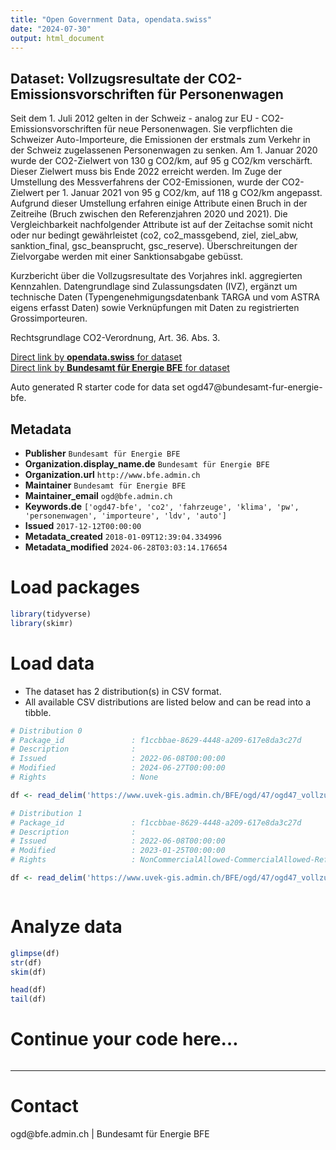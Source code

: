 ```yaml
---
title: "Open Government Data, opendata.swiss"
date: "2024-07-30"
output: html_document
---
```


## Dataset: Vollzugsresultate der CO2-Emissionsvorschriften für Personenwagen

Seit dem 1. Juli 2012 gelten in der Schweiz - analog zur EU - CO2-Emissionsvorschriften für neue Personenwagen. Sie verpflichten die Schweizer Auto-Importeure, die Emissionen der erstmals zum Verkehr in der Schweiz zugelassenen Personenwagen zu senken. Am 1. Januar 2020 wurde der CO2-Zielwert von 130 g CO2/km, auf 95 g CO2/km verschärft. Dieser Zielwert muss bis Ende 2022 erreicht werden. Im Zuge der Umstellung des Messverfahrens der CO2-Emissionen, wurde der CO2-Zielwert per 1. Januar 2021 von 95 g CO2/km, auf 118 g CO2/km angepasst. Aufgrund dieser Umstellung erfahren einige Attribute einen Bruch in der Zeitreihe (Bruch zwischen den Referenzjahren 2020 und 2021). Die Vergleichbarkeit nachfolgender Attribute ist auf der Zeitachse somit nicht oder nur bedingt gewährleistet (co2, co2_massgebend, ziel, ziel_abw, sanktion_final, gsc_beansprucht, gsc_reserve). Überschreitungen der Zielvorgabe werden mit einer Sanktionsabgabe gebüsst.

Kurzbericht über die Vollzugsresultate des Vorjahres inkl. aggregierten Kennzahlen. Datengrundlage sind Zulassungsdaten (IVZ), ergänzt um technische Daten (Typengenehmigungsdatenbank TARGA und vom ASTRA eigens erfasst Daten) sowie Verknüpfungen mit Daten zu registrierten Grossimporteuren.

Rechtsgrundlage CO2-Verordnung, Art. 36. Abs. 3.

[Direct link by **opendata.swiss** for dataset](https://opendata.swiss/de/dataset/vollzugsresultate-der-co2-emissionsvorschriften-fur-personenwagen)<br>
[Direct link by **Bundesamt für Energie BFE** for dataset](https://www.bfe.admin.ch/bfe/de/home/effizienz/mobilitaet/co2-emissionsvorschriften-fuer-neue-personen-und-lieferwagen/personenwagen.html)

Auto generated R starter code for data set ogd47@bundesamt-fur-energie-bfe.

## Metadata

- **Publisher** `Bundesamt für Energie BFE`
- **Organization.display_name.de** `Bundesamt für Energie BFE`
- **Organization.url** `http://www.bfe.admin.ch`
- **Maintainer** `Bundesamt für Energie BFE`
- **Maintainer_email** `ogd@bfe.admin.ch`
- **Keywords.de** `['ogd47-bfe', 'co2', 'fahrzeuge', 'klima', 'pw', 'personenwagen', 'importeure', 'ldv', 'auto']`
- **Issued** `2017-12-12T00:00:00`
- **Metadata_created** `2018-01-09T12:39:04.334996`
- **Metadata_modified** `2024-06-28T03:03:14.176654`


# Load packages

```r

library(tidyverse)
library(skimr)

```

# Load data

-   The dataset has 2 distribution(s) in CSV format.
-   All available CSV distributions are listed below and can be read into a tibble.

```r

# Distribution 0
# Package_id               : f1ccbbae-8629-4448-a209-617e8da3c27d
# Description              : 
# Issued                   : 2022-06-08T00:00:00
# Modified                 : 2024-06-27T00:00:00
# Rights                   : None

df <- read_delim('https://www.uvek-gis.admin.ch/BFE/ogd/47/ogd47_vollzugsresultate_pw.csv')

# Distribution 1
# Package_id               : f1ccbbae-8629-4448-a209-617e8da3c27d
# Description              : 
# Issued                   : 2022-06-08T00:00:00
# Modified                 : 2023-01-25T00:00:00
# Rights                   : NonCommercialAllowed-CommercialAllowed-ReferenceRequired

df <- read_delim('https://www.uvek-gis.admin.ch/BFE/ogd/47/ogd47_vollzugsresultate_pw_2020.csv')



```

# Analyze data

```r

glimpse(df)
str(df)
skim(df)

head(df)
tail(df)

```

# Continue your code here...

```r

```

------------------------------------------------------------------------

# Contact

ogd@bfe.admin.ch | Bundesamt für Energie BFE
